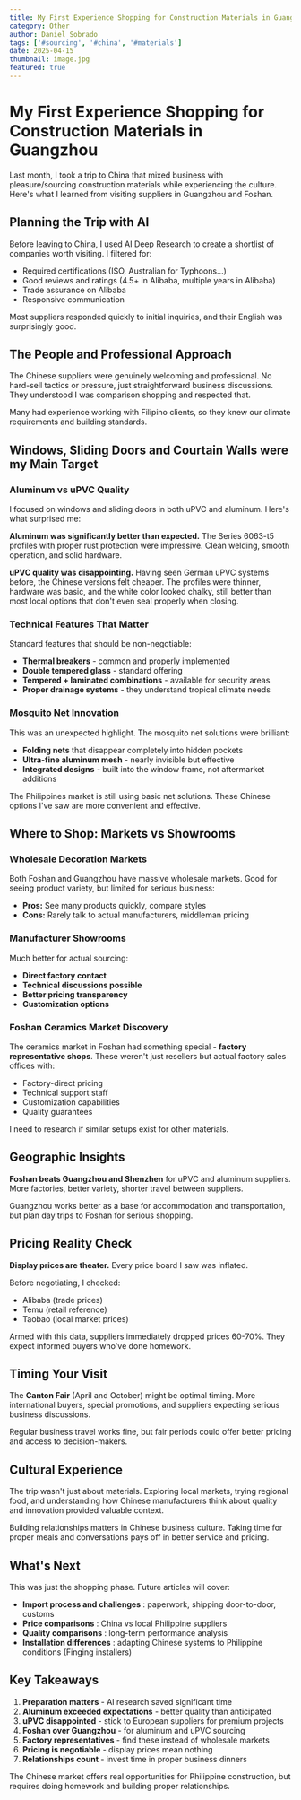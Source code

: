 ```yaml
---
title: My First Experience Shopping for Construction Materials in Guangzhou and Foshan
category: Other
author: Daniel Sobrado
tags: ['#sourcing', '#china', '#materials']
date: 2025-04-15
thumbnail: image.jpg
featured: true
---
```


# My First Experience Shopping for Construction Materials in Guangzhou

Last month, I took a trip to China that mixed business with pleasure/sourcing construction materials while experiencing the culture. Here's what I learned from visiting suppliers in Guangzhou and Foshan.

## Planning the Trip with AI

Before leaving to China, I used AI Deep Research to create a shortlist of companies worth visiting. I filtered for:

- Required certifications (ISO, Australian for Typhoons...)
- Good reviews and ratings (4.5+ in Alibaba, multiple years in Alibaba)
- Trade assurance on Alibaba
- Responsive communication

Most suppliers responded quickly to initial inquiries, and their English was surprisingly good.

## The People and Professional Approach

The Chinese suppliers were genuinely welcoming and professional. No hard-sell tactics or pressure, just straightforward business discussions. They understood I was comparison shopping and respected that.

Many had experience working with Filipino clients, so they knew our climate requirements and building standards.

## Windows, Sliding Doors and Courtain Walls were my Main Target

### Aluminum vs uPVC Quality

I focused on windows and sliding doors in both uPVC and aluminum. Here's what surprised me:

**Aluminum was significantly better than expected.** The Series 6063-t5 profiles with proper rust protection were impressive. Clean welding, smooth operation, and solid hardware.

**uPVC quality was disappointing.** Having seen German uPVC systems before, the Chinese versions felt cheaper. The profiles were thinner, hardware was basic, and the white color looked chalky, still better than most local options that don't even seal properly when closing.

### Technical Features That Matter

Standard features that should be non-negotiable:

- **Thermal breakers** - common and properly implemented
- **Double tempered glass** - standard offering
- **Tempered + laminated combinations** - available for security areas
- **Proper drainage systems** - they understand tropical climate needs

### Mosquito Net Innovation

This was an unexpected highlight. The mosquito net solutions were brilliant:

- **Folding nets** that disappear completely into hidden pockets
- **Ultra-fine aluminum mesh** - nearly invisible but effective
- **Integrated designs** - built into the window frame, not aftermarket additions

The Philippines market is still using basic net solutions. These Chinese options I've saw are more convenient and effective.

## Where to Shop: Markets vs Showrooms

### Wholesale Decoration Markets

Both Foshan and Guangzhou have massive wholesale markets. Good for seeing product variety, but limited for serious business:

- **Pros:** See many products quickly, compare styles
- **Cons:** Rarely talk to actual manufacturers, middleman pricing

### Manufacturer Showrooms

Much better for actual sourcing:

- **Direct factory contact**
- **Technical discussions possible**
- **Better pricing transparency**
- **Customization options**

### Foshan Ceramics Market Discovery

The ceramics market in Foshan had something special - **factory representative shops**. These weren't just resellers but actual factory sales offices with:

- Factory-direct pricing
- Technical support staff
- Customization capabilities
- Quality guarantees

I need to research if similar setups exist for other materials.

## Geographic Insights

**Foshan beats Guangzhou and Shenzhen** for uPVC and aluminum suppliers. More factories, better variety, shorter travel between suppliers.

Guangzhou works better as a base for accommodation and transportation, but plan day trips to Foshan for serious shopping.

## Pricing Reality Check

**Display prices are theater.** Every price board I saw was inflated.

Before negotiating, I checked:
- Alibaba (trade prices)
- Temu (retail reference)
- Taobao (local market prices)

Armed with this data, suppliers immediately dropped prices 60-70%. They expect informed buyers who've done homework.

## Timing Your Visit

The **Canton Fair** (April and October) might be optimal timing. More international buyers, special promotions, and suppliers expecting serious business discussions.

Regular business travel works fine, but fair periods could offer better pricing and access to decision-makers.

## Cultural Experience

The trip wasn't just about materials. Exploring local markets, trying regional food, and understanding how Chinese manufacturers think about quality and innovation provided valuable context.

Building relationships matters in Chinese business culture. Taking time for proper meals and conversations pays off in better service and pricing.

## What's Next

This was just the shopping phase. Future articles will cover:

- **Import process and challenges** : paperwork, shipping door-to-door, customs
- **Price comparisons** : China vs local Philippine suppliers
- **Quality comparisons** : long-term performance analysis
- **Installation differences** : adapting Chinese systems to Philippine conditions (Finging installers)

## Key Takeaways

1. **Preparation matters** - AI research saved significant time
2. **Aluminum exceeded expectations** - better quality than anticipated
3. **uPVC disappointed** - stick to European suppliers for premium projects
4. **Foshan over Guangzhou** - for aluminum and uPVC sourcing
5. **Factory representatives** - find these instead of wholesale markets
6. **Pricing is negotiable** - display prices mean nothing
7. **Relationships count** - invest time in proper business dinners

The Chinese market offers real opportunities for Philippine construction, but requires doing homework and building proper relationships. 
